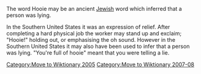 [[Category:Move to Wiktionary 2005]]
[[Category:Move to Wiktionary 2007-08]]

The word Hooie may be an ancient [[Jewish]] word which inferred that a person was lying.

In the Southern United States it was an expression of relief. After completing a hard physical job the worker may stand up and exclaim; "Hooie!" holding out, or emphasising the oh sound. However in the Southern United States it may also have been used to infer that a person was lying. "You're full of hooie" meant that you were telling a lie.